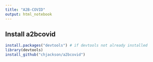 ```yaml
---
title: "A2B-COVID"
output: html_notebook
---
```



## Install a2bcovid 

```r

install.packages("devtools") # if devtools not already installed
library(devtools)
install_github("chjackson/a2bcovid")


```

